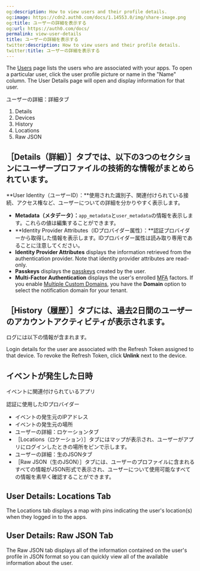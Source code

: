 ```yaml
---
og:description: How to view users and their profile details.
og:image: https://cdn2.auth0.com/docs/1.14553.0/img/share-image.png
og:title: ユーザーの詳細を表示する
og:url: https://auth0.com/docs/
permalink: view-user-details
title: ユーザーの詳細を表示する
twitter:description: How to view users and their profile details.
twitter:title: ユーザーの詳細を表示する
---
```


The [Users](https://manage.auth0.com/#/users) page lists the users who are associated with your apps. To open a particular user, click the user profile picture or name in the "Name" column. The User Details page will open and display information for that user.

ユーザーの詳細：詳細タブ

1. Details
2. Devices
3. History
4. Locations
5. Raw JSON

## ［Details（詳細）］タブでは、以下の3つのセクションにユーザープロファイルの技術的な情報がまとめられています。

**User Identity（ユーザーID）：**使用された識別子、関連付けられている接続、アクセス権など、ユーザーについての詳細を分かりやすく表示します。

* **Metadata（メタデータ）：**`app_metadata`と`user_metadata`の情報を表示します。これらの値は編集することができます。
* **Identity Provider Attributes（IDプロバイダー属性）：**認証プロバイダーから取得した情報を表示します。IDプロバイダー属性は読み取り専用であることに注意してください。
* **<Tooltip tip="Identity Provider (IdP): Service that stores and manages digital identities." cta="View Glossary" href="/docs/glossary?term=Identity+Provider">Identity Provider</Tooltip> Attributes** displays the information retrieved from the authentication provider. Note that identity provider attributes are read-only.
* **Passkeys** displays the [passkeys](/docs/authenticate/database-connections/passkeys) created by the user.
* **<Tooltip tip="Multi-factor authentication (MFA): User authentication process that uses a factor in addition to username and password such as a code via SMS." cta="View Glossary" href="/docs/glossary?term=Multi-Factor+Authentication">Multi-Factor Authentication</Tooltip>** displays the user's enrolled [MFA](/docs/secure/multi-factor-authentication) factors.
  If you enable [Multiple Custom Domains](/docs/customize/custom-domains/multiple-custom-domains), you have the **Domain** option to select the notification domain for your tenant.

## ［History（履歴）］タブには、過去2日間のユーザーのアカウントアクティビティが表示されます。

ログには以下の情報が含まれます。

Login details for the user are associated with the <Tooltip tip="Refresh Token: Token used to obtain a renewed Access Token without forcing users to log in again." cta="View Glossary" href="/docs/glossary?term=Refresh+Token">Refresh Token</Tooltip> assigned to that device. To revoke the Refresh Token, click **Unlink** next to the device.

## イベントが発生した日時

イベントに関連付けられているアプリ

認証に使用したIDプロバイダー

* イベントの発生元のIPアドレス
* イベントの発生元の場所
* ユーザーの詳細：ロケーションタブ
* ［Locations（ロケーション）］タブにはマップが表示され、ユーザーがアプリにログインしたときの場所をピンで示します。
* ユーザーの詳細：生のJSONタブ
* ［Raw JSON（生のJSON）］タブには、ユーザーのプロファイルに含まれるすべての情報がJSON形式で表示され、ユーザーについて使用可能なすべての情報を素早く確認することができます。

## User Details: Locations Tab

The Locations tab displays a map with pins indicating the user's location(s) when they logged in to the apps.

## User Details: Raw JSON Tab

The Raw JSON tab displays all of the information contained on the user's profile in JSON format so you can quickly view all of the available information about the user.